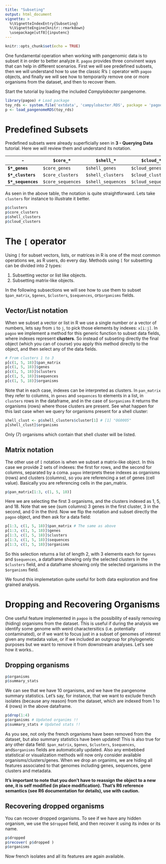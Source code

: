 ```yaml
---
title: "Subseting"
output: html_document
vignette: >
  %\VignetteIndexEntry{Subseting}
  %\VignetteEngine{knitr::rmarkdown}
  \usepackage[utf8]{inputenc}
---
```


```r
knitr::opts_chunk$set(echo = TRUE)
```

One fundamental operation when working with pangenomic data is to subset it in order to better analyze it. `pagoo` provides three convinent ways that can help in different scenarios. First we will see predefined subsets, then we will understand how to use the classic R's `[` operator with `pagoo` objects, and finally we will see how to temporarily remove one or more organisms from the dataset, and then to recover them.

Start the tutorial by loading the included *Campylobacter* pangenome.

```r
library(pagoo) # Load package
toy_rds <- system.file('extdata', 'campylobacter.RDS', package = 'pagoo')
p <- load_pangenomeRDS(toy_rds)
```

# Predefined Subsets

Predefined subsets were already superficially seen in **3 - Querying Data** tutorial. Here we will review them and understand its notation.

 | - | `$core_*` | `$shell_*` | `$cloud_*` |
 | --- | --- | --- | --- |
 | **`$*_genes`** | `$core_genes` | `$shell_genes` | `$cloud_genes` |
 | **`$*_clusters`** | `$core_clusters` | `$shell_clusters` | `$cloud_clusters` |
 | **`$*_sequences`** | `$core_sequences` | `$shell_sequences` | `$cloud_sequences` |

As seen in the above table, the notation is quite straightforward. Lets take `clusters` for instance to illustrate it better.

```r
p$clusters
p$core_clusters
p$shell_clusters
p$cloud_clusters
```

# The `[` operator

Using `[` for subset vectors, lists, or matrices in R is one of the most common operations we, as R users, do every day. Methods using `[` for subsetting can be divided into 2 types: 

1. Subsetting vector or list like objects.
2. Subsetting matrix-like objects.

In the following subsections we will see how to use them to subset `$pan_matrix`, `$genes`, `$clusters`, `$sequences`, or`$organisms` fields.

## Vector/List notation

When we subset a vector or list in R we use a single number or a vector of numbers, lets say from `i` to `j`, to pick those elements by indexes: `x[i:j]`. In `pagoo` we implement a method for this generic function to subset data fields, where indexes represent **clusters**. So instead of subseting directly the final object (which you can of course) you apply this method directly to the object, and then select any of the data fields.

```r
# From clusters 1 to 3
p[c(1, 5, 18)]$pan_matrix
p[c(1, 5, 18)]$genes
p[c(1, 5, 18)]$clusters
p[c(1, 5, 18)]$sequences
p[c(1, 5, 18)]$organisms
```
Note that in each case, indexes can be interpreted as clusters. In `pan_matrix` they refer to columns, in `genes` and `sequences` to elements in a list, in `clusters` rows in the dataframe, and in the case of `$organisms` it returns the organisms (rows) where those clusters are present. See what happen for this last case when we query for organisms present for a shell cluster:

```r
shell_clust <- p$shell_clusters$cluster[1] # [1] "OG0005"
p[shell_clust]$organisms
```
Only (7) organisms which contain that shell cluster will be listed.

## Matrix notation
The other use of `[` notation is when we subset a matrix-like object. In this case we provide 2 sets of indexes: the first for rows, and the second for columns, separated by a coma. `pagoo` interprets these indexes as organisms (rows) and clusters (columns), so you are referencing a set of genes (cell value). Basically you are referencing cells in the pan_matrix.

```r
p$pan_matrix[1:3, c(1, 5, 18)]
```
Here we are selecting the first 3 organisms, and the clusters indexed as 1, 5, and 18. Note that we see (sum columns) 3 genes in the first cluster, 3 in the second, and 0 in the third. Now we flip the notation and subset directly the `pagoo` object, and then ask for a data field:

```r
p[1:3, c(1, 5, 18)]$pan_matrix # The same as above
p[1:3, c(1, 5, 18)]$genes
p[1:3, c(1, 5, 18)]$clusters
p[1:3, c(1, 5, 18)]$sequences
p[1:3, c(1, 5, 18)]$organisms
```
So this selection returns a list of length 2, with 3 elements each for `$genes` and `$sequences`, a dataframe showing only the selected clusters in the `$clusters` field, and a dataframe showing only the selected organisms in the `$organisms` field.

We found this implemetation quite useful for both data exploration and fine grained analysis.


# Dropping and Recovering Organisms

One useful feature implemented in `pagoo` is the possibility of easily removing (hiding) organisms from the dataset. This is useful if during the analysis we identify some genome with weird charactersitics (i.e. potentially contaminated), or if we want to focus just in a subset of genomes of interest given any metadata value, or if we included an outgroup for phylogenetic purposes but we want to remove it from downstream analyses. Let's see how it works..

## Dropping organisms
```r
p$organisms
p$summary_stats
```
We can see that we have 10 organisms, and we have the pangenome summary statistics. Let's say, for instance, that we want to exclude french isolates (because any reason) from the dataset, which are indexed from 1 to 4 (rows) in the above dataframe.

```r
p$drop(1:4) 
p$organisms # Updated organims !!
p$summary_stats # Updated stats !!
```
As you see, not only the french organisms have been removed from the dataset, but also summary statistics have been updated! This is also true for any other data field: `$pan_matrix`, `$genes`, `$clusters`, `$sequences`, and`$organisms` fields are automatically updated. Also any embebbed statistical or visualization methods will now only consider available organisms/clusters/genes. When we drop an organims, we are hiding all features associated to that genomes including genes, sequences, gene clusters and metadata. 

**It's important to note that you don't have to reassign the object to a new one, it is self modified (in place modification). That's R6 reference semantics (see R6 documentation for details), use with caution.**

## Recovering dropped organisms
You can recover dropped organisms. To see if we have any hidden organism, we use the `$dropped` field, and then recover it using its index or its name.
```r
p$dropped
p$recover( p$dropped )
p$organisms
```
Now french isolates and all its features are again available.
